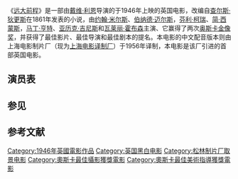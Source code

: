 {{Multiple issues|
{{Unreferenced|time=2020-07-31T12:30:39+00:00}}
{{Missing information|1=演員表、參考文獻|time=2020-07-31T15:34:10+00:00}}
}}
《[[远大前程|远大前程]]》是一部由[[戴维·利恩|戴维·利恩]]导演的于1946年上映的英国电影，改编自[[查尔斯·狄更斯|查尔斯·狄更斯]]在1861年发表的小说，由[[约翰·米尔斯|约翰·米尔斯]]、[[伯纳德·迈尔斯|伯纳德·迈尔斯]]，[[芬利·柯瑞|芬利·柯瑞]]、[[简·西蒙斯|简·西蒙斯]]，[[马丁·亨特|马丁·亨特]]、[[亚历克·吉尼斯|亚历克·吉尼斯]]和[[瓦莱丽·霍布森|瓦莱丽·霍布森]]主演、它赢得了两次[[奥斯卡金像奖|奥斯卡金像奖]]，并获得了最佳影片、最佳导演和最佳剧本的提名。本电影的中文配音版本则由上海电影制片厂（现为[[上海电影译制厂|上海电影译制厂]]）于1956年译制，本电影是该厂引进的首部英国电影。
{{Infobox film
| name                          = 远大前程
| original_name <!-- 英文名 --> = Great Expectations 
| image                         = Great Expectations.jpg
| caption                       = 電影海報
| director<!-- 导演 -->         = [[戴维·利恩|戴维·利恩]]
| producer <!-- 制片 -->        = 
Anthony Havelock-Allan
| producer_2                    = 
Ronald Neame
| writer  <!-- 编剧 -->         = 
Cecil McGivern
Ronald Neame
Kay Walsh
| screenplay<!-- 剧本 -->       = 
戴维·利恩
Anthony Havelock-Allan
Ronald Neame
| based on <!-- 原著著作 -->    = 
[[远大前程_(小说)|远大前程]]
| starring <!-- 主演 -->        = [[约翰·米尔斯|约翰·米尔斯]]<br>[[伯纳德·迈尔斯|伯纳德·迈尔斯]]<br>[[芬利·柯瑞|芬利·柯瑞]]<br>[[斯科特·阿金斯|斯科特·阿金斯]]<br>[[简·西蒙斯|简·西蒙斯]]
| cinematography <!-- 摄影 -->  = 
| Gaffer <!-- 燈光 -->          = 
| editing <!-- 剪辑 -->         = 
| music <!-- 音乐 -->           = 
| art director <!-- 美術 -->    =
| costume consultant <!-- 造型設計 -->    = 
| studio  <!-- 制片商 -->       =
Cineguild Productions
| distributor <!-- 发行商 -->   = 
The Rank Organisation<br>[[环球影业|环球影业]]
| released  <!-- 上映日期 -->   = {{flagicon|UK}} 1946年12月26日<br>
{{flagicon|USA}} 1947年5月22日<br>
{{flagicon|SWE}} 1947年8月18日<br>
{{flagicon|AUT}} 1947年8月18日<br>
{{flagicon|FRA}} 1947年12月12日<br>
{{flagicon|JPN}} 1949年1月18日<br>
| sarft_id <!-- 公映许可证号--> = 
| runtime  <!-- 片长时间 -->    =  118分钟
| country  <!-- 产地 -->        = {{英國電影}}
| language                      = [[英语|英语]]
| budget  <!-- 预算花费 -->     = 
| gross  <!-- 票房 -->          = 37.5万英镑
| preceded_by <!-- 上一集 -->   = 
| followed_by <!-- 下一集 -->   = 
| imdb_id                       =
}}

==演员表==
==参见==
==参考文献==

[[Category:1946年英國電影作品|Category:1946年英國電影作品]]
[[Category:英国黑白电影|Category:英国黑白电影]]
[[Category:松林制片厂取景电影|Category:松林制片厂取景电影]]
[[Category:奧斯卡最佳攝影獲獎電影|Category:奧斯卡最佳攝影獲獎電影]]
[[Category:奧斯卡最佳美術指導獲獎電影|Category:奧斯卡最佳美術指導獲獎電影]]